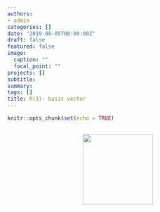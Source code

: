 ```yaml
---
authors:
- admin
categories: []
date: "2019-08-05T00:00:00Z"
draft: false
featured: false
image:
  caption: ""
  focal_point: ""
projects: []
subtitle: 
summary: 
tags: []
title: R(1)- basic vector
---
```


```r
knitr::opts_chunk$set(echo = TRUE)
```

```r

```

<img src="https://d33wubrfki0l68.cloudfront.net/bd90c87ac98708b1731c92900f2f53ec6a71edaf/ce375/diagrams/name-value/binding-1.png" width="160" style="display: block; margin: auto;">